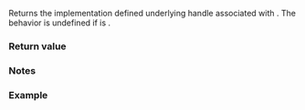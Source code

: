 {{cpp/io/basic_fstream/title |native_handle}}
{{cpp/io/basic_fstream/navbar}}
{{ddcl|since=c++26|
native_handle_type native_handle() const noexcept;
}}

Returns the implementation defined underlying handle associated with {{tt|basic_filebuf}}. The behavior is undefined if {{c|is_open()}} is {{c|false}}.

===Return value===
{{c|rdbuf()-&gt;native_handle()}}

===Notes===
{{feature test macro|__cpp_lib_fstream_native_handle|std=C++26|value=202306L|native handles support}}

===Example===
{{todo|example}}

{{langlinks|de|es|fr|it|ja|pl|pt|ru|zh}}